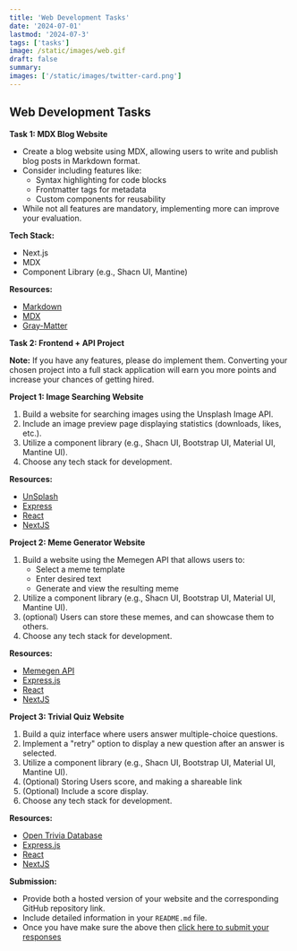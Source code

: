 ```yaml
---
title: 'Web Development Tasks'
date: '2024-07-01'
lastmod: '2024-07-3'
tags: ['tasks']
image: /static/images/web.gif
draft: false
summary: 
images: ['/static/images/twitter-card.png']
---
```


## Web Development Tasks

**Task 1: MDX Blog Website**

* Create a blog website using MDX, allowing users to write and publish blog posts in Markdown format.
* Consider including features like:
    * Syntax highlighting for code blocks
    * Frontmatter tags for metadata
    * Custom components for reusability
* While not all features are mandatory, implementing more can improve your evaluation.

**Tech Stack:**

* Next.js
* MDX
* Component Library (e.g., Shacn UI, Mantine)

**Resources:**

 - [Markdown](https://nextjs.org/docs/app/building-your-application/configuring/mdx)
 - [MDX](https://mdxjs.com/)
 - [Gray-Matter](https://github.com/jonschlinkert/gray-matter)


**Task 2: Frontend + API Project**

**Note:** If you have any features, please do implement them. Converting your chosen project into a full stack application will earn you more points and increase your chances of getting hired.



**Project 1: Image Searching Website**

1. Build a website for searching images using the Unsplash Image API.
2. Include an image preview page displaying statistics (downloads, likes, etc.).
3. Utilize a component library (e.g., Shacn UI, Bootstrap UI, Material UI, Mantine UI).
4. Choose any tech stack for development.

**Resources:**
- [UnSplash](https://unsplash.com/documentation#creating-a-developer-account)
- [Express](https://expressjs.com/en/starter/installing.html)
- [React](https://www.youtube.com/playlist?list=PLu71SKxNbfoDqgPchmvIsL4hTnJIrtige)
- [NextJS](https://www.youtube.com/playlist?list=PLRAV69dS1uWR7KF-zV6YPYtKYEHENETyE)

**Project 2: Meme Generator Website**

1. Build a website using the Memegen API that allows users to:
    * Select a meme template
    * Enter desired text
    * Generate and view the resulting meme
2. Utilize a component library (e.g., Shacn UI, Bootstrap UI, Material UI, Mantine UI).
3. (optional) Users can store these memes, and can showcase them to others.
4. Choose any tech stack for development.

**Resources:**

- [Memegen API](https://memegen.link/)
- [Express.js](https://expressjs.com/)
- [React](https://www.youtube.com/playlist?list=PLu71SKxNbfoDqgPchmvIsL4hTnJIrtige)
- [NextJS](https://www.youtube.com/playlist?list=PLRAV69dS1uWR7KF-zV6YPYtKYEHENETyE)


**Project 3: Trivial Quiz Website**

1. Build a quiz interface where users answer multiple-choice questions.
2. Implement a "retry" option to display a new question after an answer is selected.
3. Utilize a component library (e.g., Shacn UI, Bootstrap UI, Material UI, Mantine UI).
4. (Optional) Storing Users score, and making a shareable link 
5. (Optional) Include a score display.
6. Choose any tech stack for development.

**Resources:**

- [Open Trivia Database](https://opentdb.com/)
- [Express.js](https://expressjs.com/)
- [React](https://www.youtube.com/playlist?list=PLu71SKxNbfoDqgPchmvIsL4hTnJIrtige)
- [NextJS](https://www.youtube.com/playlist?list=PLRAV69dS1uWR7KF-zV6YPYtKYEHENETyE)

**Submission:**

* Provide both a hosted version of your website and the corresponding GitHub repository link.
* Include detailed information in your `README.md` file.
* Once you have make sure the above then [click here to submit your responses](https://forms.gle/S4H5LJDXPihXGUwKA)